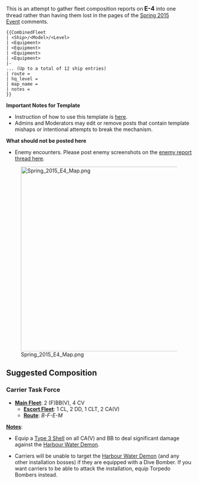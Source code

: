 This is an attempt to gather fleet composition reports on <span style="font-size:16px; font-weight:bold;">E-4</span> into one thread rather than having them lost in the pages of the [[Spring 2015 Event]] comments.

<pre class="mw-collapsible mw-collapsed">
{{CombinedFleet
| <Ship>/<Model>/<Level>
| <Equipment>
| <Equipment>
| <Equipment>
| <Equipment>
|-
... (Up to a total of 12 ship entries)
| route = 
| hq_level = 
| map_name = 
| notes = 
}}
</pre>

'''Important Notes for Template'''
* Instruction of how to use this template is [[Template:CombinedFleet|here]].
* Admins and Moderators may edit or remove posts that contain template mishaps or intentional attempts to break the mechanism.

'''What should not be posted here'''
* Enemy encounters. Please post enemy screenshots on the [[Thread:232588|enemy report thread here]].

[[File:Spring_2015_E4_Map.png|500px|center|link=]]

==Suggested Composition==
===Carrier Task Force===
* <u>'''Main Fleet'''</u>: 2 (F)BB(V), 4 CV
** <u>'''Escort Fleet'''</u>: 1 CL, 2 DD, 1 CLT, 2 CA(V)
** <u>'''Route'''</u>: ''B-F-E-M''
<u>'''Notes'''</u>:
* Equip a {{GreenAmmo}}[[Type 3 Shell]] on all CA(V) and BB to deal significant damage against the [[Harbour Water Demon]].
<!--- >>>>This is being hidden until the grammar is fixed up, because I can't tell what you're trying to say and fix it myself<<<< * For installation bosses (land based targets), torpedos attacks including torpedo bomber opening air strike and can not hit installations and torpedo stat does not factor into night battle damge against these targets.--->
* Carriers will be unable to target the [[Harbour Water Demon]] (and any other installation bosses) if they are equipped with a {{RedPlane}}Dive Bomber. If you want carriers to be able to attack the installation, equip {{BluePlane}}Torpedo Bombers instead.<ac_metadata title="[Spring 2015 Event] E-4 - Fleets"> </ac_metadata>